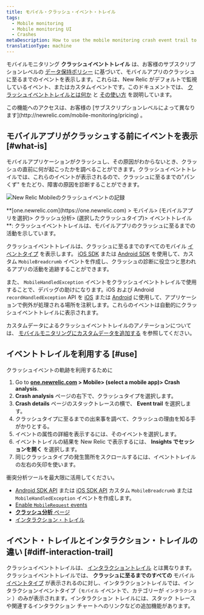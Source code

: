 ```yaml
---
title: モバイル・クラッシュ・イベント・トレイル
tags:
  - Mobile monitoring
  - Mobile monitoring UI
  - Crashes
metaDescription: How to use the mobile monitoring crash event trail to find the reasons for a mobile app crash.
translationType: machine
---
```


モバイルモニタリング **クラッシュイベントトレイル** は、お客様のサブスクリプションレベルの [データ保持ポリシー](/docs/accounts-partnerships/accounts/account-billing-usage/data-retention) に基づいて、モバイルアプリのクラッシュに至るまでのイベントを表示します。これらは、New Relic がデフォルトで監視しているイベント、またはカスタムイベントです。このドキュメントでは、 [クラッシュイベントトレイルとは何か](#what-is) と [その使い方](#use) を説明しています。

<Callout variant="tip">
  この機能へのアクセスは、お客様の
  [サブスクリプションレベルによって異なります](http://newrelic.com/mobile-monitoring/pricing)
  。
</Callout>

## モバイルアプリがクラッシュする前にイベントを表示 [#what-is]

モバイルアプリケーションがクラッシュし、その原因がわからないとき、クラッシュの直前に何が起こったかを調べることができます。クラッシュイベントトレイルでは、これらのイベントが表示されるので、クラッシュに至るまでの"パンくず" をたどり、障害の原因を診断することができます。

![New Relic Mobileのクラッシュイベントの記録 ](src/images/New-Relic-Mobile-crash-event-trail.png 'Android-Insights-event-trail.jpg')

<figcaption>
  **[one.newrelic.com](https://one.newrelic.com) > モバイル>
  (モバイルアプリを選択)> クラッシュ分析> (選択したクラッシュタイプ)>
  イベントトレイル**:
  クラッシュイベントトレイルは、モバイルアプリのクラッシュに至るまでの活動を示しています。
</figcaption>

クラッシュイベントトレイルは、クラッシュに至るまでのすべてのモバイル [イベントタイプ](/docs/insights/explore-add-data/custom-events/insert-query-custom-mobile-app-events-attributes#event-definition) を表示します。 [iOS SDK](/docs/mobile-monitoring/new-relic-mobile-ios/install-configure/work-ios-sdk-api) または [Android SDK](/docs/mobile-monitoring/new-relic-mobile-android/android-sdk-api/recordbreadcrumb) を使用して、カスタム `MobileBreadcrumb` イベントを作成し、クラッシュの診断に役立つと思われるアプリの活動を追跡することができます。

また、 `MobileHandledException` イベントをクラッシュイベントトレイルで使用することで、デバッグの助けになります。iOS および Android `recordHandledException` API を [iOS](/docs/mobile-monitoring/new-relic-mobile-ios/ios-sdk-api/recordhandledexception-ios-sdk-api) または [Android](/docs/mobile-monitoring/new-relic-mobile-android/android-sdk-api/recordhandledexception) に使用して、アプリケーションで例外が処理される場所を注釈します。これらのイベントは自動的にクラッシュイベントトレイルに表示されます。

カスタムデータによるクラッシュイベントトレイルのアノテーションについては、 [モバイルモニタリングにカスタムデータを追加する](/docs/mobile-monitoring/new-relic-mobile/maintenance/add-custom-data-new-relic-mobile) を参照してください。

## イベントトレイルを利用する [#use]

クラッシュイベントの軌跡を利用するために

1. Go to **[one.newrelic.com](https://one.newrelic.com) > Mobile> (select a mobile app)> Crash analysis**.
2. **Crash analysis** ページの右下で、クラッシュタイプを選択します。
3. **Crash details** ページのスタックトレースの横で、 **Event trail** を選択します。
4. クラッシュタイプに至るまでの出来事を調べて、クラッシュの理由を知る手がかりとする。
5. イベントの属性の詳細を表示するには、そのイベントを選択します。
6. イベントトレイルの結果を New Relic で表示するには、 **Insights でセッションを開く** を選択します。
7. 同じクラッシュタイプの発生箇所をスクロールするには、イベントトレイルの左右の矢印を使います。

衝突分析ツールを最大限に活用してください。

- [Android SDK API](/docs/mobile-monitoring/new-relic-mobile-android/android-sdk-api/recordbreadcrumb) または [iOS SDK API](/docs/mobile-monitoring/new-relic-mobile-ios/ios-sdk-api/record-breadcrumb) カスタム `MobileBreadcrumb` または `MobileHandledException` イベントを作成します。
- [Enable `MobileRequest` events](/docs/mobile-monitoring/mobile-monitoring-ui/network-pages/analyze-network-requests-using-mobilerequest-event-data)
- [**クラッシュ分析** ページ](/docs/mobile-monitoring/mobile-monitoring-ui/crashes/crash-analysis-group-filter-your-crashes)
- [インタラクション・トレイル](/docs/mobile-monitoring/mobile-monitoring-ui/crashes/investigate-mobile-app-crash-report#interaction-trail)

## イベント・トレイルとインタラクション・トレイルの違い [#diff-interaction-trail]

クラッシュイベントトレイルは、 [インタラクショントレイル](/docs/mobile-monitoring/mobile-monitoring-ui/crashes/investigate-mobile-app-crash-report#interaction-trail) とは異なります。クラッシュイベントトレイルでは、 **クラッシュに至るまでのすべての** モバイル [イベントタイプ](/docs/insights/explore-add-data/custom-events/insert-query-custom-mobile-app-events-attributes#event-definition) が表示されるのに対し、インタラクショントレイルでは、インタラクションイベントタイプ（`モバイル` イベントで、カテゴリーが `インタラクション` ）のみが表示されます。インタラクション トレイルには、スタック トレースや関連するインタラクション チャートへのリンクなどの追加機能があります。
